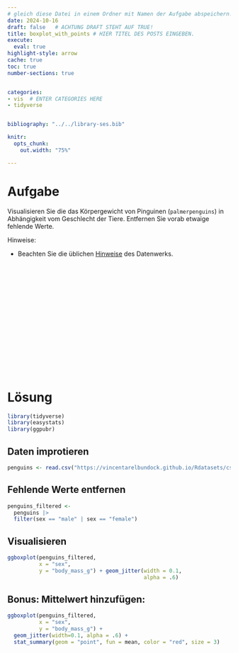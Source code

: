 ```yaml
---
# gleich diese Datei in einem Ordner mit Namen der Aufgabe abspeichern!
date: 2024-10-16
draft: false   # ACHTUNG DRAFT STEHT AUF TRUE!
title: boxplot_with_points # HIER TITEL DES POSTS EINGEBEN.
execute: 
  eval: true 
highlight-style: arrow 
cache: true
toc: true
number-sections: true


categories:
- vis  # ENTER CATEGORIES HERE
- tidyverse


bibliography: "../../library-ses.bib"

knitr:
  opts_chunk:
    out.width: "75%"

---
```






# Aufgabe 

Visualisieren Sie die das Körpergewicht von Pinguinen (`palmerpenguins`) in Abhängigkeit vom Geschlecht der Tiere.
Entfernen Sie vorab etwaige fehlende Werte.

Hinweise:


- Beachten Sie die üblichen [Hinweise](https://datenwerk.netlify.app/hinweise) des Datenwerks.


</br>
</br>
</br>

</br>
</br>
</br>

</br>
</br>
</br>

</br>
</br>
</br>











# Lösung 

```r
library(tidyverse)
library(easystats)
library(ggpubr)
```
## Daten improtieren

```r
penguins <- read.csv("https://vincentarelbundock.github.io/Rdatasets/csv/palmerpenguins/penguins.csv")
```


## Fehlende Werte entfernen

```r
penguins_filtered <-
  penguins |> 
  filter(sex == "male" | sex == "female")
```

## Visualisieren

```r
ggboxplot(penguins_filtered, 
          x = "sex",
          y = "body_mass_g") + geom_jitter(width = 0.1,
                                           alpha = .6)
```

## Bonus: Mittelwert hinzufügen:



```r
ggboxplot(penguins_filtered, 
          x = "sex",
          y = "body_mass_g") + 
  geom_jitter(width=0.1, alpha = .6) +
  stat_summary(geom = "point", fun = mean, color = "red", size = 3)
```
